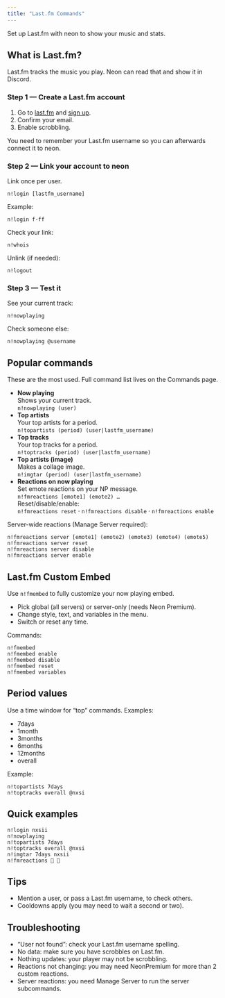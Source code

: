 ```yaml
---
title: "Last.fm Commands"
---
```


Set up Last.fm with neon to show your music and stats.

## What is Last.fm?

Last.fm tracks the music you play. Neon can read that and show it in Discord.

### Step 1 — Create a Last.fm account

1. Go to [last.fm](https://www.last.fm/join) and [sign up](https://www.last.fm/join).
2. Confirm your email.
3. Enable scrobbling.

<Note>
  You need to remember your Last.fm username so you can afterwards connect it to neon.
</Note>

### Step 2 — Link your account to neon

Link once per user.

```
n!login [lastfm_username]
```

Example:

```
n!login f-ff
```

Check your link:

```
n!whois
```

Unlink (if needed):

```
n!logout
```

### Step 3 — Test it

See your current track:

```
n!nowplaying
```

Check someone else:

```
n!nowplaying @username
```

## Popular commands

These are the most used. Full command list lives on the Commands page.

- **Now playing**\
  Shows your current track.\
  `n!nowplaying (user)`
- **Top artists**\
  Your top artists for a period.\
  `n!topartists (period) (user|lastfm_username)`
- **Top tracks**\
  Your top tracks for a period.\
  `n!toptracks (period) (user|lastfm_username)`
- **Top artists (image)**\
  Makes a collage image.\
  `n!imgtar (period) (user|lastfm_username)`
- **Reactions on now playing**\
  Set emote reactions on your NP message.\
  `n!fmreactions [emote1] (emote2) …`\
  Reset/disable/enable:\
  `n!fmreactions reset` · `n!fmreactions disable` · `n!fmreactions enable`

Server-wide reactions (Manage Server required):

```
n!fmreactions server [emote1] (emote2) (emote3) (emote4) (emote5)
n!fmreactions server reset
n!fmreactions server disable
n!fmreactions server enable
```

## Last.fm Custom Embed

Use `n!fmembed` to fully customize your now playing embed.

- Pick global (all servers) or server-only (needs Neon Premium).
- Change style, text, and variables in the menu.
- Switch or reset any time.

Commands:
```
n!fmembed
n!fmembed enable
n!fmembed disable
n!fmembed reset
n!fmembed variables
```


## Period values

Use a time window for “top” commands. Examples:

- 7days
- 1month
- 3months
- 6months
- 12months
- overall

Example:

```
n!topartists 7days
n!toptracks overall @nxsi
```

## Quick examples

```
n!login nxsii
n!nowplaying
n!topartists 7days
n!toptracks overall @nxsi
n!imgtar 7days nxsii
n!fmreactions 🔼 🔽
```

## Tips

- Mention a user, or pass a Last.fm username, to check others.
- Cooldowns apply (you may need to wait a second or two).

## Troubleshooting

- “User not found”: check your Last.fm username spelling.
- No data: make sure you have scrobbles on Last.fm.
- Nothing updates: your player may not be scrobbling.
- Reactions not changing: you may need NeonPremium for more than 2 custom reactions.
- Server reactions: you need Manage Server to run the server subcommands.